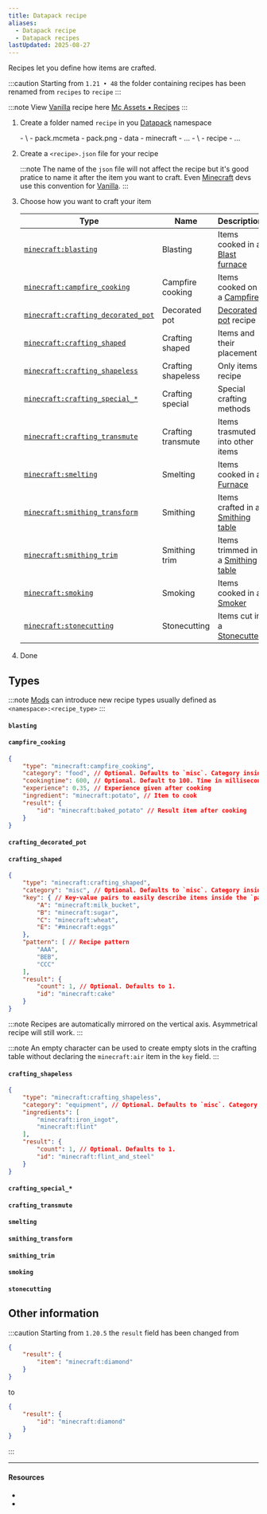 ```yaml
---
title: Datapack recipe
aliases:
  - Datapack recipe
  - Datapack recipes
lastUpdated: 2025-08-27
---
```




Recipes let you define how items are crafted.

:::caution
Starting from `1.21 • 48` the folder containing recipes has been renamed from `recipes` to `recipe`
:::

:::note
View [Vanilla](/vanilla) recipe here [Mc Assets • Recipes](https://mcasset.cloud/1.21.8/data/minecraft/recipe)
:::

<Steps>

1. Create a folder named `recipe` in you [Datapack](/datapack) namespace

   <FileTree>
	- \<datapack\>
		- pack.mcmeta
		- pack.png
		- data
			- minecraft
				- ...
			- \<namespace\>
				- recipe
					- ...
	</FileTree>

2. Create a `<recipe>.json` file for your recipe

	:::note
	The name of the `json` file will not affect the recipe but it's good pratice to name it after the item you want to craft.
	Even [Minecraft](/minecraft) devs use this convention for [Vanilla](/vanilla).
	:::

3. Choose how you want to craft your item

	| Type                                                          | Name               | Description                                                                  |
	| ------------------------------------------------------------- | ------------------ | ---------------------------------------------------------------------------- |
	| [`minecraft:blasting`](#blasting)                             | Blasting           | Items cooked in a [Blast furnace](https://minecraft.wiki/w/Blast_Furnace)    |
	| [`minecraft:campfire_cooking`](#campfire_cooking)             | Campfire cooking   | Items cooked on a [Campfire](https://minecraft.wiki/w/Campfire)              |
	| [`minecraft:crafting_decorated_pot`](#crafting_decorated_pot) | Decorated pot      | [Decorated pot](https://minecraft.wiki/w/Decorated_Pot#Crafting) recipe      |
	| [`minecraft:crafting_shaped`](#crafting_shaped)               | Crafting shaped    | Items and their placement                                                    |
	| [`minecraft:crafting_shapeless`](#crafting_shapeless)         | Crafting shapeless | Only items recipe                                                            |
	| [`minecraft:crafting_special_*`](#crafting_special_)          | Crafting special   | Special crafting methods                                                     |
	| [`minecraft:crafting_transmute`](#crafting_transmute)         | Crafting transmute | Items trasmuted into other items                                             |
	| [`minecraft:smelting`](#smelting)                             | Smelting           | Items cooked in a [Furnace](https://minecraft.wiki/w/Furnace)                |
	| [`minecraft:smithing_transform`](#smithing_transform)         | Smithing           | Items crafted in a [Smithing table](https://minecraft.wiki/w/Smithing_table) |
	| [`minecraft:smithing_trim`](#smithing_trim)                   | Smithing trim      | Items trimmed in a [Smithing table](https://minecraft.wiki/w/Smithing_table) |
	| [`minecraft:smoking`](#smoking)                               | Smoking            | Items cooked in a [Smoker](https://minecraft.wiki/w/Smoker)                  |
	| [`minecraft:stonecutting`](#stonecutting)                     | Stonecutting       | Items cut in a [Stonecutter](https://minecraft.wiki/w/Stonecutter)           |

4. Done

</Steps>

## Types

:::note
[Mods](/mod) can introduce new recipe types usually defined as `<namespace>:<recipe_type>`
:::

#### `blasting`

<NoContent />

#### `campfire_cooking`

```json
{
	"type": "minecraft:campfire_cooking",
	"category": "food", // Optional. Defaults to `misc`. Category inside the recipe book
	"cookingtime": 600, // Optional. Default to 100. Time in milliseconds the item has to cook
	"experience": 0.35, // Experience given after cooking
	"ingredient": "minecraft:potato", // Item to cook
	"result": {
		"id": "minecraft:baked_potato" // Result item after cooking
	}
}
```

#### `crafting_decorated_pot`

<NoContent />

#### `crafting_shaped`

```json
{
	"type": "minecraft:crafting_shaped",
	"category": "misc", // Optional. Defaults to `misc`. Category inside the recipe book
	"key": { // Key-value pairs to easily describe items inside the `pattern` field
		"A": "minecraft:milk_bucket",
		"B": "minecraft:sugar",
		"C": "minecraft:wheat",
		"E": "#minecraft:eggs"
	},
	"pattern": [ // Recipe pattern
		"AAA",
		"BEB",
		"CCC"
	],
	"result": {
		"count": 1, // Optional. Defaults to 1.
		"id": "minecraft:cake"
	}
}
```

:::note
Recipes are automatically mirrored on the vertical axis. Asymmetrical recipe will still work.
:::

:::note
An empty character can be used to create empty slots in the crafting table without declaring the `minecraft:air` item in the `key` field.
:::

#### `crafting_shapeless`

```json
{
	"type": "minecraft:crafting_shapeless",
	"category": "equipment", // Optional. Defaults to `misc`. Category inside the recipe book
	"ingredients": [
		"minecraft:iron_ingot",
		"minecraft:flint"
	],
	"result": {
		"count": 1, // Optional. Defaults to 1.
		"id": "minecraft:flint_and_steel"
	}
}
```

#### `crafting_special_*`

<NoContent />

#### `crafting_transmute`

<NoContent />

#### `smelting`

<NoContent />

#### `smithing_transform`

<NoContent />

#### `smithing_trim`

<NoContent />

#### `smoking`

<NoContent />

#### `stonecutting`

<NoContent />

## Other information

:::caution
Starting from `1.20.5` the `result` field has been changed from

```json
{
	"result": {
		"item": "minecraft:diamond"
	}
}
```

to

```json
{
	"result": {
		"id": "minecraft:diamond"
	}
}
```

:::

---

#### Resources

- <Wiki src="https://minecraft.wiki/w/Data_pack" name="Data pack" />
- <Wiki src="https://minecraft.wiki/w/Recipe" name="Recipe" />
